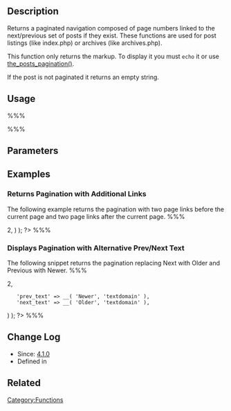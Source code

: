 {{Languages|
{{en|Function Reference/get_the_posts_pagination}}
{{ja|関数リファレンス/get_the_posts_pagination}}
}}
== Description ==

Returns a paginated navigation composed of page numbers linked to the next/previous set of posts if they exist. These functions are used for post listings (like index.php) or archives (like archives.php).

This function only returns the markup. To display it you must <tt>echo</tt> it or use [[Function_Reference/the_posts_pagination|the_posts_pagination()]].

If the post is not paginated it returns an empty string.

== Usage ==

%%% <?php $pagination = get_the_posts_pagination(); ?> %%%

== Parameters ==

{{Parameter|mid_size|integer|How many numbers to either side of current page, but not including current page.|optional|1}}

{{Parameter|prev_text|string|The previous page text. Works only if '<tt>prev_next</tt>' argument is set to true.|optional|__( 'Previous' )}}

{{Parameter|next_text|string|The next page text. Works only if '<tt>prev_next</tt>' argument is set to true.|optional|__( 'Next' )}}

{{Parameter|screen_reader_text|string|Text meant for screen readers. Defaults to '<tt>Posts navigation</tt>'.|optional|__( 'Posts navigation' )}}

== Examples ==

=== Returns Pagination with Additional Links ===
The following example returns the pagination with two page links before the current page and two page links after the current page.
%%%
<?php
$pagination = get_the_posts_pagination( array(
	'mid_size' => 2,
) );
?>
%%%

=== Displays Pagination with Alternative Prev/Next Text ===
The following snippet returns the pagination replacing Next with Older and Previous with Newer.
%%%
<?php
$pagination = get_the_posts_pagination( array(
	'mid_size' => 2,
	'prev_text' => __( 'Newer', 'textdomain' ),
	'next_text' => __( 'Older', 'textdomain' ),
) );
?>
%%%

== Change Log ==

* Since: [[Version 4.1|4.1.0]]
* Defined in {{Trac|wp-includes/link-template.php|tags/4.1|2306}}

== Related ==
{{Pagination}}

[[Category:Functions]]